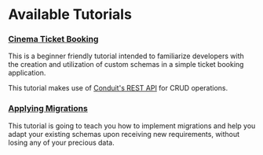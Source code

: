 # Available Tutorials

### [Cinema Ticket Booking](1_cinema_ticket_booking.mdx)

This is a beginner friendly tutorial intended to familiarize developers with the creation and 
utilization of custom schemas in a simple ticket booking application.

This tutorial makes use of [Conduit's REST API](../../../router/rest) for CRUD operations.

### [Applying Migrations](2_migrations.mdx)

This tutorial is going to teach you how to implement migrations and help you adapt 
your existing schemas upon receiving new requirements, without losing any of your precious data.
